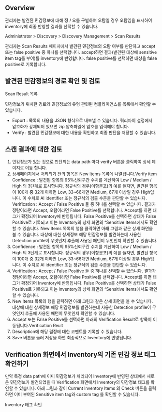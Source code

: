 ## Overview
관리자는 발견된 민감정보에 대해 정 / 오를 구별하여 오탐일 경우 오탐임을 표시하여 inventory에 최종 반영할 결과를 선택할 수 있습니다.

Administrator > Discovery > Discovery Management > Scan Results

관리자는 Scan Results 페이지에서 발견된 민감정보의 오탐 여부를 판단하고 accept 또는 false positive 중 하나를 선택합니다. accept하면 결과(발견된 대상에 sensitive item tag를 부여)를 inventory에 반영합니다. false positive를 선택하면 대상을 false positive로 기록합니다.

## 발견된 민감정보의 경로 확인 및 검토
Scan Result 목록

민감정보가 위치한 경로와 민감정보의 유형 관련된 컴플라이언스를 목록에서 확인할 수 있습니다.

* Export : 목록의 내용을 JSON 형식으로 내보낼 수 있습니다. 쿼리파이 설정에서 암호화가 강제되어 있으면 zip 압축파일에 암호를 입력해야 합니다.
* Verify : 발견된 민감정보에 대한 내용을 확인하고 최종 판단을 저장할 수 있습니다.

## 스캔 결과에 대한 검토
1. 민감정보가 있는 것으로 판단되는 data path 마다 verify 버튼을 클릭하여 상세 페이지로 이동 합니다.
2. 상세페이지에서  처리되기 전의 항목은 New Items 목록에 나열됩니다.Verify item Confidence : 발견된 항목의 95%신뢰구간 수치를 계산하여 Low / Medium / High 의 3단계로 표시합니다. 정규식의 경우(이항분포)의 예를 들자면, 발견된 항목이 100개 중 32개 이하면 Low, 33~66개면 Medium, 67개 이상일 경우 High입니다. 이 수치로 AI identifier 또는 정규식의 검출 수준을 판단할 수 있습니다. Verification : Accept / False Positive 둘 중 하나를 선택할 수 있습니다. 결과가 정탐이라면 Accept, 오탐이라면 False Positive를 선택합니다. Accept를 하면 태그가 확정되어 Inventory에 반영됩니다. False Positive를 선택하면 상태가 False Positive로 기록되고 이는 Inventory의 상세 화면의 “Sensitive Items에서도 확인할 수 있습니다. New Items 목록의 행을 클릭하면 아래 그림과 같은 상세 화면을 볼 수 있습니다. 대상에 대한 상세정보 해당 민감정보를 발견하는데 사용한 Detection profile이 무엇인지 추출에 사용된 패턴이 무엇인지 확인할 수 있습니다.
  1. Confidence : 발견된 항목의 95%신뢰구간 수치를 계산하여 Low / Medium / High 의 3단계로 표시합니다. 정규식의 경우(이항분포)의 예를 들자면, 발견된 항목이 100개 중 32개 이하면 Low, 33~66개면 Medium, 67개 이상일 경우 High입니다. 이 수치로 AI identifier 또는 정규식의 검출 수준을 판단할 수 있습니다.
  2. Verification : Accept / False Positive 둘 중 하나를 선택할 수 있습니다. 결과가 정탐이라면 Accept, 오탐이라면 False Positive를 선택합니다. Accept를 하면 태그가 확정되어 Inventory에 반영됩니다. False Positive를 선택하면 상태가 False Positive로 기록되고 이는 Inventory의 상세 화면의 “Sensitive Items에서도 확인할 수 있습니다.
  3. New Items 목록의 행을 클릭하면 아래 그림과 같은 상세 화면을 볼 수 있습니다. 대상에 대한 상세정보 해당 민감정보를 발견하는데 사용한 Detection profile이 무엇인지 추출에 사용된 패턴이 무엇인지 확인할 수 있습니다.
3. Accept 또는 False Positive를 선택하면 아래의 Verification Result로 항목이 이동됩니다.Verification Reult
4. Description에 해당 결정에 대한 코멘트를 기록할 수 있습니다.
5. Save 버튼을 눌러 저장을 하면 최종적으로 Inventory에 반영됩니다.

## Verification 화면에서 Inventory의 기존 민감 정보 태그 확인하기
만약 특정 data path에 이미 민감정보가 처리되어 Inventory에 반영된 상태에서 새로운 민감정보가 발견되었을 때 Verification 화면에서 Inventory의 민감정보 태그를 확인할 수 있습니다. 아래 그림과 같이 Current Inventory Items 의 Check 버튼을 클릭하면 이미 부여된 Sensitive item tag와 custom tag 를 확인할 수 있습니다.

Inventory 태그 확인
